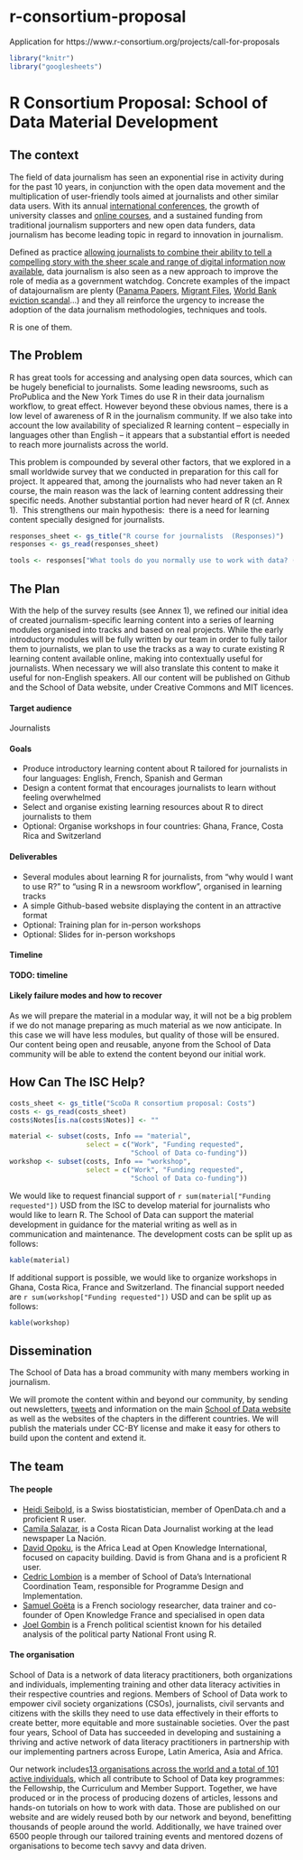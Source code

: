 # r-consortium-proposal
Application for https://www.r-consortium.org/projects/call-for-proposals

```r
library("knitr")
library("googlesheets")
```



# R Consortium Proposal: School of Data Material Development

## The context

The field of data journalism has seen an exponential rise in activity during for the past 10 years, in conjunction with the open data movement and the multiplication of user-friendly tools aimed at journalists and other similar data users.  With its annual [international conferences](https://www.ire.org/nicar), the growth of university classes and [online courses](http://schoolofdata.org), and a sustained funding from traditional journalism supporters and new open data funders, data journalism has become leading topic in regard to innovation in journalism. 

Defined as practice [allowing journalists to combine their ability to tell a compelling story with the sheer scale and range of digital information now available](http://datajournalismhandbook.org/1.0/en/introduction_0.html), data journalism is also seen as a new approach to improve the role of media as a government watchdog. Concrete examples of the impact of datajournalism are plenty ([Panama Papers](https://panamapapers.icij.org/), [Migrant Files](www.themigrantsfiles.com), [World Bank eviction scandal](https://www.icij.org/project/world-bank)...) and they all reinforce the urgency to increase the adoption of the data journalism methodologies, techniques and tools. 

R is one of them.

## The Problem
R has great tools for accessing and analysing open data sources, which can be hugely beneficial to journalists. Some leading newsrooms, such as ProPublica and the New York Times do use R in their data journalism workflow, to great effect. However beyond these obvious names, there is a low level of awareness of R in the journalism community. If we also take into account the low availability of specialized R learning content -- especially in languages other than English -- it appears that a substantial effort is needed to reach more journalists across the world.

This problem is compounded by several other factors, that we explored in a small worldwide survey that we conducted in preparation for this call for project. It appeared that, among the journalists who had never taken an R course, the main reason was the lack of learning content addressing their specific needs. Another substantial portion had never heard of R (cf. Annex 1).  This strengthens our main hypothesis:  there is a need for learning content specially designed for journalists.

```r
responses_sheet <- gs_title("R course for journalists  (Responses)")
responses <- gs_read(responses_sheet)

tools <- responses["What tools do you normally use to work with data? (select all that apply)"]
```



## The Plan

With the help of the survey results (see Annex 1), we refined our initial idea of created journalism-specific learning content into a series of learning modules organised into tracks and based on real projects.  While the early introductory modules will be fully written by our team in order to fully tailor them to journalists, we plan to use the tracks as a way to curate existing R learning content available online, making into contextually useful for journalists. When necessary we will also translate this content to make it useful for non-English speakers. All our content will be published on Github and the School of Data website, under Creative Commons and MIT licences.

#### Target audience
Journalists

#### Goals

- Produce introductory learning content about R tailored for journalists in four languages: English, French, Spanish and German
- Design a content format that encourages journalists to learn without feeling overwhelmed
- Select and organise existing learning resources about R to direct journalists to them
- Optional: Organise workshops in four countries: Ghana, France, Costa Rica and Switzerland

#### Deliverables

- Several modules about learning R for journalists, from "why would I want to use R?" to "using R in a newsroom workflow", organised in learning tracks
- A simple Github-based website displaying the content in an attractive format
- Optional: Training plan for in-person workshops
- Optional: Slides for in-person workshops


#### Timeline
**TODO: timeline**


#### Likely failure modes and how to recover
As we will prepare the material in a modular way, it will not be a big problem if we do not manage preparing as much material as we now anticipate. In this case we will have less modules, but quality of those will be ensured. Our content being open and reusable, anyone from the School of Data community will be able to extend the content beyond our initial work.


## How Can The ISC Help?

```r

costs_sheet <- gs_title("ScoDa R consortium proposal: Costs")
costs <- gs_read(costs_sheet)
costs$Notes[is.na(costs$Notes)] <- ""

material <- subset(costs, Info == "material", 
                   select = c("Work", "Funding requested", 
                              "School of Data co-funding"))
workshop <- subset(costs, Info == "workshop",  
                   select = c("Work", "Funding requested", 
                              "School of Data co-funding"))
```

We would like to request financial support of `r sum(material["Funding requested"])` USD from the ISC to develop material for journalists who would like to learn R. 
The School of Data can support the material development in guidance for the material writing as well as in communication and maintenance.
The development costs can be split up as follows: 
```r
kable(material)
```


If additional support is possible, we would like to organize workshops in Ghana, Costa Rica, France and Switzerland. The financial support needed are 
`r sum(workshop["Funding requested"])` USD and can be split up as follows:
```r
kable(workshop)
```


## Dissemination

The School of Data has a broad community with many members working in journalism.

We will promote the content within and beyond our community, by sending out newsletters, [tweets](https://twitter.com/SchoolOfData) and information on the main [School of Data website](https://schoolofdata.org/) as well as the websites of the chapters in the different countries. We will publish the materials under CC-BY license and make it easy for others to build upon the content and extend it.

## The team

#### The people

- [Heidi Seibold](http://www.ebpi.uzh.ch/en/aboutus/departments/biostatistics/teambiostats/seibold.html), is a Swiss biostatistician, member of OpenData.ch and a proficient R user.
- [Camila Salazar](), is a Costa Rican Data Journalist working at the lead newspaper La Nación. 
- [David Opoku](), is the Africa Lead at Open Knowledge International, focused on capacity building. David is from Ghana and is a proficient R user.
- [Cedric Lombion](http://schoolofdata.org/team) is a member of School of Data's International Coordination Team, responsible for Programme Design and Implementation.
- [Samuel Goëta]() is a French sociology researcher, data trainer and co-founder of Open Knowledge France and specialised in open data
- [Joel Gombin]() is a French political scientist known for his detailed analysis of the political party National Front using R.

#### The organisation

School of Data is a network of data literacy practitioners, both organizations and individuals, implementing training and other data literacy activities in their respective countries and regions. Members of School of Data work to empower civil society organizations (CSOs), journalists, civil servants and citizens with the skills they need to use data effectively in their efforts to create better, more equitable and more sustainable societies. Over the past four years, School of Data has succeeded in developing and sustaining a thriving and active network of data literacy practitioners in partnership with our implementing partners across Europe, Latin America, Asia and Africa.

Our network includes[ 13 organisations across the world and a total of 101 active individuals](https://schoolofdata.carto.com/viz/20b9844e-7c7b-11e6-afd1-0e05a8b3e3d7/public_map), which all contribute to School of Data key programmes: the Fellowship, the Curriculum and Member Support. Together, we have produced or in the process of producing dozens of articles, lessons and hands-on tutorials on how to work with data. Those are published on our website and are widely reused both by our network and beyond, benefitting thousands of people around the world. Additionally, we have trained over 6500 people through our tailored training events and mentored dozens of organisations to become tech savvy and data driven.




